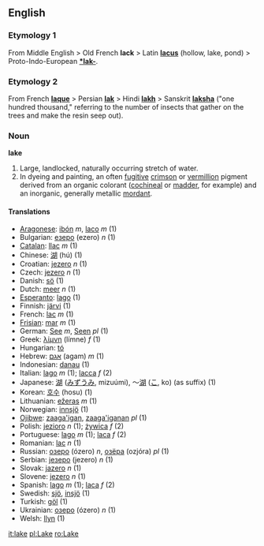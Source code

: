 ==English==

===Etymology 1===
From Middle English > Old French '''lack''' > Latin '''[[lacus]]''' (hollow, lake, pond) > Proto-Indo-European '''[[*lak-]]'''.

===Etymology 2===
From French '''[[laque]]''' > Persian '''[[lak]]''' > Hindi '''[[lakh]]''' > Sanskrit '''[[laksha]]''' ("one hundred thousand," referring to the number of insects that gather on the trees and make the resin seep out).

=== Noun ===
'''lake'''

# Large, landlocked, naturally occurring stretch of water.
# In dyeing and painting, an often [[fugitive]] [[crimson]] or [[vermillion]] pigment derived from an organic colorant ([[cochineal]] or [[madder]], for example) and an inorganic, generally metallic [[mordant]].

==== Translations ====
*[[Aragonese]]: [[ibón]] ''m'', [[laco]] ''m'' (1)
*Bulgarian: [[езеро]] (ezero) ''n'' (1)
*[[Catalan]]: [[llac]] ''m'' (1)
*Chinese: [[湖]] (hú) (1)
*Croatian: [[jezero]] ''n'' (1)
*Czech: [[jezero]] ''n'' (1)
*Danish: [[sö]] (1)
*Dutch: [[meer]] ''n'' (1)
*[[Esperanto]]: [[lago]] (1)
*Finnish: [[järvi]] (1)
*French: [[lac]] ''m'' (1)
*[[Frisian]]: [[mar]] ''m'' (1)
*German: [[See#German|See]] ''m'', [[See#German|Seen]] ''pl'' (1)
*Greek: ­­­­­[[λίμνη]] (límne) ''f'' (1)
*Hungarian: [[tó]]
*Hebrew: [[אגם]] (agam) ''m'' (1)
*Indonesian: [[danau]] (1)
*Italian: [[lago]] ''m'' (1); [[lacca]] ''f'' (2)
*Japanese: [[湖]] ([[みずうみ]], mizuúmi), ～[[湖]] ([[こ]], ko) (as suffix) (1)
*Korean: [[호수]] (hosu) (1)
*Lithuanian: [[ežeras]] ''m'' (1)
*Norwegian: [[innsjö]] (1)
*[[Ojibwe]]: [[zaaga'igan]], [[zaaga'iganan]] ''pl'' (1)
*Polish: [[jezioro]] ''n'' (1); [[żywica]] ''f'' (2)
*Portuguese: [[lago]] ''m'' (1); [[laca]] ''f'' (2)
*Romanian: [[lac]] ''n'' (1)
*Russian: [[озеро]] (ózero) ''n'', [[озёра]] (ozjóra) ''pl'' (1)
*Serbian: [[језеро]] (jezero) ''n'' (1)
*Slovak: [[jazero]] ''n'' (1)
*Slovene: [[jezero]] ''n'' (1)
*Spanish: [[lago]] ''m'' (1); [[laca]] ''f'' (2)
*Swedish: [[sjö]], [[insjö]] (1)
*Turkish: [[göl]] (1)
*Ukrainian: [[озеро]] (ózero) ''n'' (1)
*Welsh: [[llyn]] (1)

[[it:lake]]
[[pl:Lake]]
[[ro:Lake]]